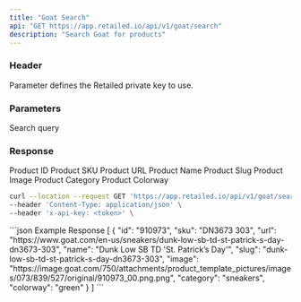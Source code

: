 ```yaml
---
title: "Goat Search"
api: "GET https://app.retailed.io/api/v1/goat/search"
description: "Search Goat for products"
---
```


### Header

<ParamField header="x-api-key" type="string" required={true}>
    Parameter defines the Retailed private key to use.
</ParamField>

### Parameters

<ParamField query="query" type="string" optional={false} placeholder="DN3673-303">
    Search query
</ParamField>

### Response

<ResponseField name="object" type="Search Object">
    <Expandable title="properties" defaultOpen={true}>
        <ResponseField name="id" type="string">
            Product ID
        </ResponseField>
        <ResponseField name="sku" type="string">
            Product SKU
        </ResponseField>
        <ResponseField name="url" type="string">
            Product URL
        </ResponseField>
        <ResponseField name="name" type="string">
            Product Name
        </ResponseField>
        <ResponseField name="slug" type="string">
            Product Slug
        </ResponseField>
        <ResponseField name="image" type="string">
            Product Image
        </ResponseField>
        <ResponseField name="category" type="string">
            Product Category
        </ResponseField>
        <ResponseField name="colorway" type="string">
            Product Colorway
        </ResponseField>
    </Expandable>
</ResponseField>

<RequestExample>

```bash Example Request
curl --location --request GET 'https://app.retailed.io/api/v1/goat/search?query=DN3673-303' \
--header 'Content-Type: application/json' \
--header 'x-api-key: <token>' \
```

</RequestExample>

<ResponseExample>
```json Example Response
[
    {
        "id": "910973",
        "sku": "DN3673 303",
        "url": "https://www.goat.com/en-us/sneakers/dunk-low-sb-td-st-patrick-s-day-dn3673-303",
        "name": "Dunk Low SB TD 'St. Patrick’s Day'",
        "slug": "dunk-low-sb-td-st-patrick-s-day-dn3673-303",
        "image": "https://image.goat.com/750/attachments/product_template_pictures/images/073/839/527/original/910973_00.png.png",
        "category": "sneakers",
        "colorway": "green"
    }
]
```
</ResponseExample>

